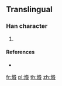 ==Translingual==

===Han character===
{{Han char|rn=86|rad=火|as=16|sn=20|four=|canj=FYEV}}

# {{defn|Han|sort=火16}}

====References====
* {{Han ref|kx=0687.171|hdz=32246.241|uh=7218|ud=29208}}

[[fr:爘]]
[[pl:爘]]
[[th:爘]]
[[zh:爘]]